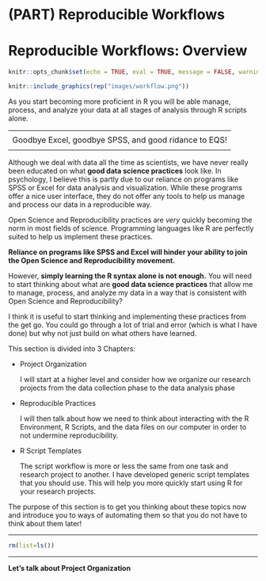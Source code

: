# (PART) Reproducible Workflows {-}

# Reproducible Workflows: Overview {-}

```r
knitr::opts_chunk$set(echo = TRUE, eval = TRUE, message = FALSE, warning = FALSE)
```

```r
knitr::include_graphics(rep("images/workflow.png"))
```

As you start becoming more proficient in R you will be able manage, process, and analyze your data at all stages of analysis through R scripts alone. 

----
<div style="text-align: center; font-size: 1.25em">
Goodbye Excel, goodbye SPSS, and good ridance to EQS!
</div>
----

Although we deal with data all the time as scientists, we have never really been educated on what **good data science practices** look like. In psychology, I believe this is partly due to our reliance on programs like SPSS or Excel for data analysis and visualization. While these programs offer a nice user interface, they do not offer any tools to help us manage and process our data in a reproducible way. 

Open Science and Reproducibility practices are *very* quickly becoming the norm in most fields of science. Programming languages like R are perfectly suited to help us implement these practices. 

**Reliance on programs like SPSS and Excel will hinder your ability to join the Open Science and Reproducibility movement.** 

However, **simply learning the R syntax alone is not enough.** You will need to start thinking about what are **good data science practices** that allow me to manage, process, and analyze my data in a way that is consistent with Open Science and Reproducibility?

I think it is useful to start thinking and implementing these practices from the get go. You could go through a lot of trial and error (which is what I have done) but why not just build on what others have learned. 

This section is divided into 3 Chapters:

* Project Organization

    I will start at a higher level and consider how we organize our research projects from the data collection phase to the data analysis phase
    
* Reproducible Practices

    I will then talk about how we need to think about interacting with the R Environment, R Scripts, and the data files on our computer in order to not undermine reproducibility.
    
* R Script Templates

    The script workflow is more or less the same from one task and research project to another. I have developed generic script templates that you should use. This will help you more quickly start using R for your research projects.
    
The purpose of this section is to get you thinking about these topics now and introduce you to ways of automating them so that you do not have to think about them later! 


********

```r
rm(list=ls())
```


********

**Let's talk about Project Organization**
